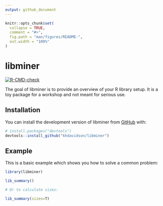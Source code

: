 ```yaml
---
output: github_document
---
```


<!-- README.md is generated from README.Rmd. Please edit that file -->

```r
knitr::opts_chunk$set(
  collapse = TRUE,
  comment = "#>",
  fig.path = "man/figures/README-",
  out.width = "100%"
)
```

# libminer

<!-- badges: start -->
[![R-CMD-check](https://github.com/khdavidson/libminer/actions/workflows/R-CMD-check.yaml/badge.svg)](https://github.com/khdavidson/libminer/actions/workflows/R-CMD-check.yaml)
<!-- badges: end -->

The goal of libminer is to provide an overview of your R library setup. It is a toy package for a workshop and not meant for serious use. 

## Installation

You can install the development version of libminer from [GitHub](https://github.com/) with:

``` r
# install.packages("devtools")
devtools::install_github("khdavidson/libminer")
```

## Example

This is a basic example which shows you how to solve a common problem:

```r
library(libminer)

lib_summary()

# Or to calculate sizes:

lib_summary(sizes=T)
```

